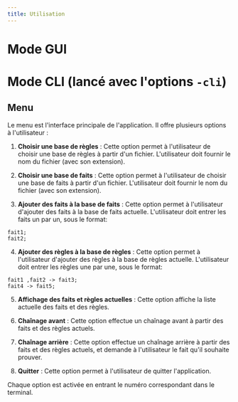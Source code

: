 ```yaml
---
title: Utilisation
---
```


# Mode GUI

# Mode CLI (lancé avec l'options `-cli`)
## Menu

Le menu est l'interface principale de l'application. Il offre plusieurs options à l'utilisateur :

1. **Choisir une base de règles** : Cette option permet à l'utilisateur de choisir une base de règles à partir d'un fichier. L'utilisateur doit fournir le nom du fichier (avec son extension).

2. **Choisir une base de faits** : Cette option permet à l'utilisateur de choisir une base de faits à partir d'un fichier. L'utilisateur doit fournir le nom du fichier (avec son extension).

3. **Ajouter des faits à la base de faits** : Cette option permet à l'utilisateur d'ajouter des faits à la base de faits actuelle. L'utilisateur doit entrer les faits un par un, sous le format:
```text
fait1;
fait2;
```

4. **Ajouter des règles à la base de règles** : Cette option permet à l'utilisateur d'ajouter des règles à la base de règles actuelle. L'utilisateur doit entrer les règles une par une, sous le format:
```text
fait1 ,fait2 -> fait3;
fait4 -> fait5;
```

5. **Affichage des faits et règles actuelles** : Cette option affiche la liste actuelle des faits et des règles.

6. **Chaînage avant** : Cette option effectue un chaînage avant à partir des faits et des règles actuels.

7. **Chaînage arrière** : Cette option effectue un chaînage arrière à partir des faits et des règles actuels, et demande à l'utilisateur le fait qu'il souhaite prouver.

8. **Quitter** : Cette option permet à l'utilisateur de quitter l'application.


Chaque option est activée en entrant le numéro correspondant dans le terminal.